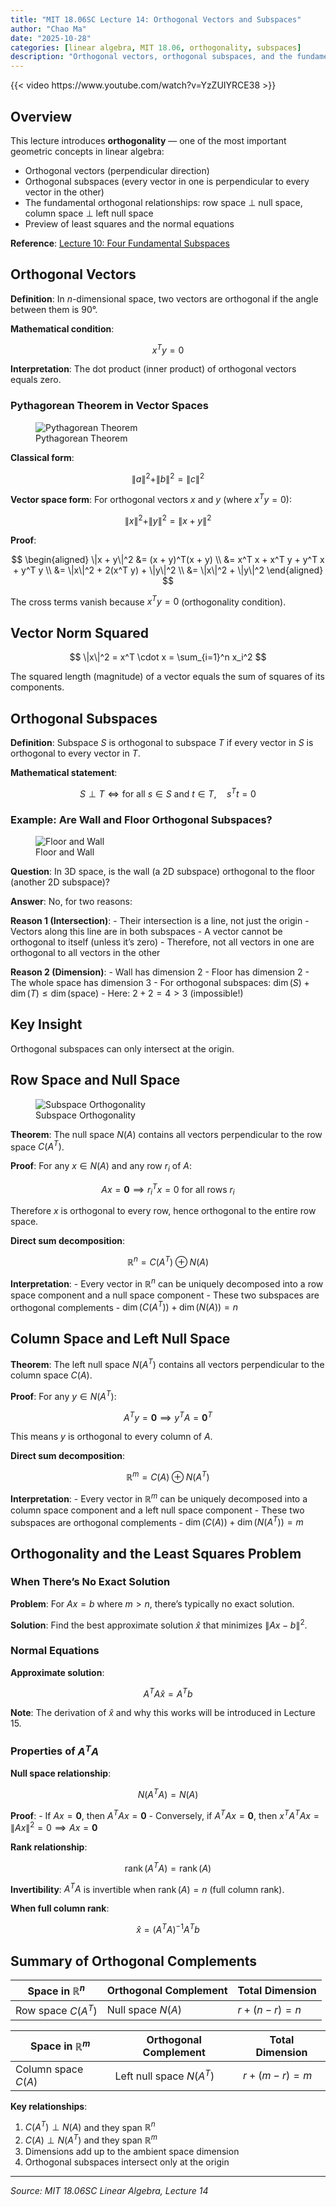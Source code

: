 ```yaml
---
title: "MIT 18.06SC Lecture 14: Orthogonal Vectors and Subspaces"
author: "Chao Ma"
date: "2025-10-28"
categories: [linear algebra, MIT 18.06, orthogonality, subspaces]
description: "Orthogonal vectors, orthogonal subspaces, and the fundamental orthogonal relationships between the four subspaces"
---
```


{{< video https://www.youtube.com/watch?v=YzZUIYRCE38 >}}

## Overview

This lecture introduces **orthogonality** — one of the most important geometric concepts in linear algebra:

- Orthogonal vectors (perpendicular direction)
- Orthogonal subspaces (every vector in one is perpendicular to every vector in the other)
- The fundamental orthogonal relationships: row space ⊥ null space, column space ⊥ left null space
- Preview of least squares and the normal equations

**Reference**: [Lecture 10: Four Fundamental Subspaces](mit1806-lecture10-four-subspaces.qmd)

## Orthogonal Vectors

**Definition**: In $n$-dimensional space, two vectors are orthogonal if the angle between them is $90°$.

**Mathematical condition**:

$$
x^T y = 0
$$

**Interpretation**: The dot product (inner product) of orthogonal vectors equals zero.

### Pythagorean Theorem in Vector Spaces

![Pythagorean Theorem](https://github.com/ickma2311/foundations/raw/main/MIT18.06SC/lecture14/pythagoras.png)

**Classical form**:

$$
\|a\|^2 + \|b\|^2 = \|c\|^2
$$

**Vector space form**: For orthogonal vectors $x$ and $y$ (where $x^T y = 0$):

$$
\|x\|^2 + \|y\|^2 = \|x + y\|^2
$$

**Proof**:

$$
\begin{aligned}
\|x + y\|^2 &= (x + y)^T(x + y) \\
&= x^T x + x^T y + y^T x + y^T y \\
&= \|x\|^2 + 2(x^T y) + \|y\|^2 \\
&= \|x\|^2 + \|y\|^2
\end{aligned}
$$

The cross terms vanish because $x^T y = 0$ (orthogonality condition).

::: {.callout-note}
## Vector Norm Squared

$$
\|x\|^2 = x^T \cdot x = \sum_{i=1}^n x_i^2
$$

The squared length (magnitude) of a vector equals the sum of squares of its components.
:::

## Orthogonal Subspaces

**Definition**: Subspace $S$ is orthogonal to subspace $T$ if every vector in $S$ is orthogonal to every vector in $T$.

**Mathematical statement**:

$$
S \perp T \iff \text{for all } s \in S \text{ and } t \in T, \quad s^T t = 0
$$

### Example: Are Wall and Floor Orthogonal Subspaces?

![Floor and Wall](https://github.com/ickma2311/foundations/raw/main/MIT18.06SC/lecture14/floor-wall.png)

**Question**: In 3D space, is the wall (a 2D subspace) orthogonal to the floor (another 2D subspace)?

**Answer**: No, for two reasons:

**Reason 1 (Intersection)**:
- Their intersection is a line, not just the origin
- Vectors along this line are in both subspaces
- A vector cannot be orthogonal to itself (unless it's zero)
- Therefore, not all vectors in one are orthogonal to all vectors in the other

**Reason 2 (Dimension)**:
- Wall has dimension 2
- Floor has dimension 2
- The whole space has dimension 3
- For orthogonal subspaces: $\dim(S) + \dim(T) \leq \dim(\text{space})$
- Here: $2 + 2 = 4 > 3$ (impossible!)

::: {.callout-important}
## Key Insight

Orthogonal subspaces can only intersect at the origin.
:::

## Row Space and Null Space

![Subspace Orthogonality](https://github.com/ickma2311/foundations/raw/main/MIT18.06SC/lecture14/subspace_orthogonality.png)

**Theorem**: The null space $N(A)$ contains all vectors perpendicular to the row space $C(A^T)$.

**Proof**: For any $x \in N(A)$ and any row $r_i$ of $A$:

$$
Ax = \mathbf{0} \implies r_i^T x = 0 \text{ for all rows } r_i
$$

Therefore $x$ is orthogonal to every row, hence orthogonal to the entire row space.

**Direct sum decomposition**:

$$
\mathbb{R}^n = C(A^T) \oplus N(A)
$$

**Interpretation**:
- Every vector in $\mathbb{R}^n$ can be uniquely decomposed into a row space component and a null space component
- These two subspaces are orthogonal complements
- $\dim(C(A^T)) + \dim(N(A)) = n$

## Column Space and Left Null Space

**Theorem**: The left null space $N(A^T)$ contains all vectors perpendicular to the column space $C(A)$.

**Proof**: For any $y \in N(A^T)$:

$$
A^T y = \mathbf{0} \implies y^T A = \mathbf{0}^T
$$

This means $y$ is orthogonal to every column of $A$.

**Direct sum decomposition**:

$$
\mathbb{R}^m = C(A) \oplus N(A^T)
$$

**Interpretation**:
- Every vector in $\mathbb{R}^m$ can be uniquely decomposed into a column space component and a left null space component
- These two subspaces are orthogonal complements
- $\dim(C(A)) + \dim(N(A^T)) = m$

## Orthogonality and the Least Squares Problem

### When There's No Exact Solution

**Problem**: For $Ax = b$ where $m > n$, there's typically no exact solution.

**Solution**: Find the best approximate solution $\hat{x}$ that minimizes $\|Ax - b\|^2$.

### Normal Equations

**Approximate solution**:

$$
A^T A\hat{x} = A^T b
$$

**Note**: The derivation of $\hat{x}$ and why this works will be introduced in Lecture 15.

### Properties of $A^T A$

**Null space relationship**:

$$
N(A^T A) = N(A)
$$

**Proof**:
- If $Ax = \mathbf{0}$, then $A^T Ax = \mathbf{0}$
- Conversely, if $A^T Ax = \mathbf{0}$, then $x^T A^T Ax = \|Ax\|^2 = 0 \implies Ax = \mathbf{0}$

**Rank relationship**:

$$
\operatorname{rank}(A^T A) = \operatorname{rank}(A)
$$

**Invertibility**: $A^T A$ is invertible when $\operatorname{rank}(A) = n$ (full column rank).

**When full column rank**:

$$
\hat{x} = (A^T A)^{-1} A^T b
$$

## Summary of Orthogonal Complements

| Space in $\mathbb{R}^n$ | Orthogonal Complement | Total Dimension |
|------------------------|----------------------|-----------------|
| Row space $C(A^T)$ | Null space $N(A)$ | $r + (n-r) = n$ |

| Space in $\mathbb{R}^m$ | Orthogonal Complement | Total Dimension |
|------------------------|----------------------|-----------------|
| Column space $C(A)$ | Left null space $N(A^T)$ | $r + (m-r) = m$ |

**Key relationships**:

1. $C(A^T) \perp N(A)$ and they span $\mathbb{R}^n$
2. $C(A) \perp N(A^T)$ and they span $\mathbb{R}^m$
3. Dimensions add up to the ambient space dimension
4. Orthogonal subspaces intersect only at the origin

---

*Source: MIT 18.06SC Linear Algebra, Lecture 14*
